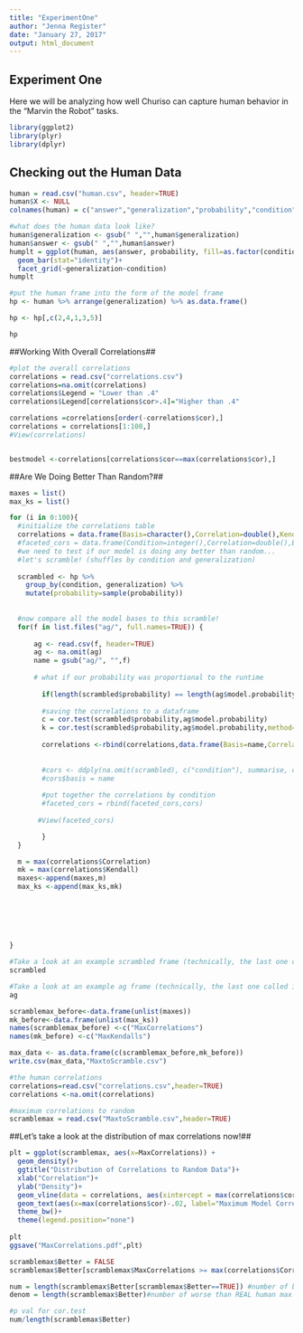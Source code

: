 ```yaml
---
title: "ExperimentOne"
author: "Jenna Register"
date: "January 27, 2017"
output: html_document
---
```


## Experiment One

Here we will be analyzing how well Churiso can capture human behavior in the "Marvin the Robot" tasks. 

```r
library(ggplot2)
library(plyr)
library(dplyr)
```

## Checking out the Human Data
```r
human = read.csv("human.csv", header=TRUE)
human$X <- NULL
colnames(human) = c("answer","generalization","probability","condition","frequency")

#what does the human data look like?
human$generalization <- gsub(" ","",human$generalization)
human$answer <- gsub(" ","",human$answer)
humplt = ggplot(human, aes(answer, probability, fill=as.factor(condition)))+
  geom_bar(stat="identity")+
  facet_grid(~generalization~condition)
humplt

#put the human frame into the form of the model frame
hp <- human %>% arrange(generalization) %>% as.data.frame()

hp <- hp[,c(2,4,1,3,5)]

hp

```

##Working With Overall Correlations##
```r
#plot the overall correlations
correlations = read.csv("correlations.csv")
correlations=na.omit(correlations)
correlations$Legend = "Lower than .4"
correlations$Legend[correlations$cor>.4]="Higher than .4"

correlations =correlations[order(-correlations$cor),]
correlations = correlations[1:100,]
#View(correlations)


bestmodel <-correlations[correlations$cor==max(correlations$cor),]


```

##Are We Doing Better Than Random?##
```r
maxes = list()
max_ks = list()
```

```r

for (i in 0:100){
  #initialize the correlations table
  correlations = data.frame(Basis=character(),Correlation=double(),Kendall=double())
  #faceted_cors = data.frame(Condition=integer(),Correlation=double(),Basis=character())
  #we need to test if our model is doing any better than random...
  #let's scramble! (shuffles by condition and generalization)
  
  scrambled <- hp %>%
    group_by(condition, generalization) %>%
    mutate(probability=sample(probability))
  
  
  #now compare all the model bases to this scramble!
  for(f in list.files("ag/", full.names=TRUE)) {
   
      ag <- read.csv(f, header=TRUE)
      ag <- na.omit(ag)
      name = gsub("ag/", "",f)
      
      # what if our probability was proportional to the runtime
      
        if(length(scrambled$probability) == length(ag$model.probability)){
      
        #saving the correlations to a dataframe
        c = cor.test(scrambled$probability,ag$model.probability)
        k = cor.test(scrambled$probability,ag$model.probability,method="kendall")
        
        correlations <-rbind(correlations,data.frame(Basis=name,Correlation=c$estimate, Kendall=k$estimate))
        
        
        #cors <- ddply(na.omit(scrambled), c("condition"), summarise, cor = round(cor(scrambled$probability, ag$modprobability), 2))
        #cors$basis = name
        
        #put together the correlations by condition
        #faceted_cors = rbind(faceted_cors,cors)
        
       #View(faceted_cors)

        }
  }

  m = max(correlations$Correlation)
  mk = max(correlations$Kendall)
  maxes<-append(maxes,m)
  max_ks <-append(max_ks,mk)
  
  
  
  
  
      
}

```

```r
#Take a look at an example scrambled frame (technically, the last one called in the loop)
scrambled

#Take a look at an example ag frame (technically, the last one called in the loop)
ag

scramblemax_before<-data.frame(unlist(maxes))
mk_before<-data.frame(unlist(max_ks))
names(scramblemax_before) <-c("MaxCorrelations")
names(mk_before) <-c("MaxKendalls")

max_data <- as.data.frame(c(scramblemax_before,mk_before))
write.csv(max_data,"MaxtoScramble.csv")

```

```r
#the human correlations
correlations=read.csv("correlations.csv",header=TRUE)
correlations <-na.omit(correlations)

```

```r
#maximum correlations to random
scramblemax = read.csv("MaxtoScramble.csv",header=TRUE)

```

##Let's take a look at the distribution of max correlations now!##

```r
plt = ggplot(scramblemax, aes(x=MaxCorrelations)) + 
  geom_density()+
  ggtitle("Distribution of Correlations to Random Data")+
  xlab("Correlation")+
  ylab("Density")+
  geom_vline(data = correlations, aes(xintercept = max(correlations$cor),color="red"),linetype="dashed")+
  geom_text(aes(x=max(correlations$cor)-.02, label="Maximum Model Correlation to Human Data", y=3,angle=90))+
  theme_bw()+
  theme(legend.position="none")
  
plt
ggsave("MaxCorrelations.pdf",plt)

```



```r
scramblemax$Better = FALSE
scramblemax$Better[scramblemax$MaxCorrelations >= max(correlations$Correlation)] = TRUE

num = length(scramblemax$Better[scramblemax$Better==TRUE]) #number of better than REAL human max correlation
denom = length(scramblemax$Better)#number of worse than REAL human max correlation

#p val for cor.test
num/length(scramblemax$Better)

```




